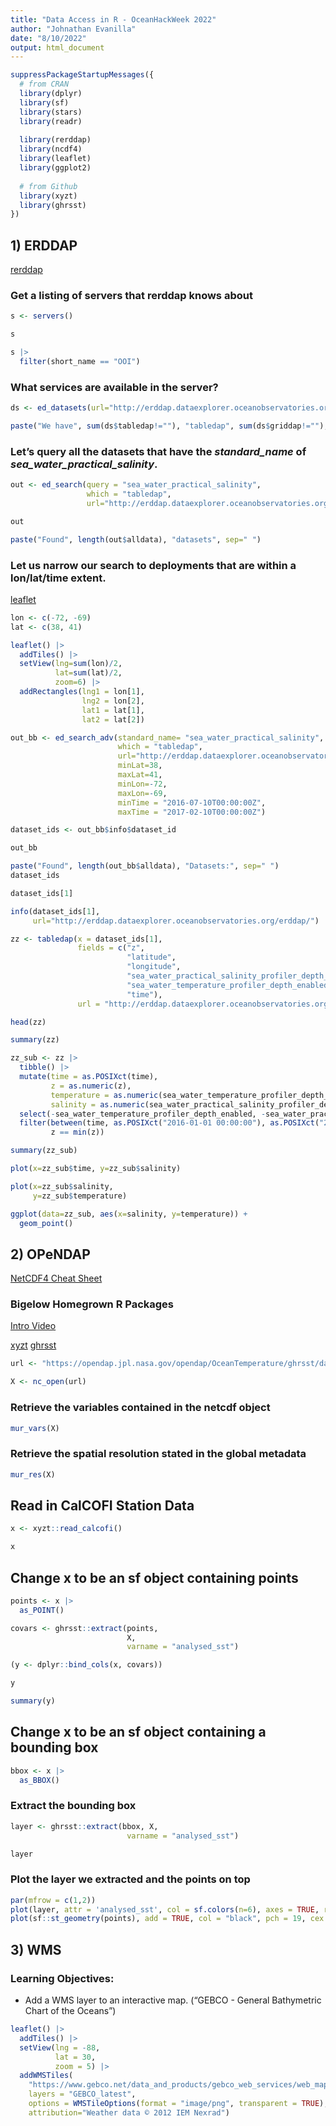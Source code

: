 ```yaml
---
title: "Data Access in R - OceanHackWeek 2022"
author: "Johnathan Evanilla"
date: "8/10/2022"
output: html_document
---
```




```r
suppressPackageStartupMessages({
  # from CRAN
  library(dplyr)
  library(sf)
  library(stars)
  library(readr)
  
  library(rerddap)
  library(ncdf4)
  library(leaflet)
  library(ggplot2)
  
  # from Github
  library(xyzt)
  library(ghrsst)
})

```



## 1) ERDDAP

[rerddap](https://docs.ropensci.org/rerddap/index.html)

### Get a listing of servers that rerddap knows about

```r
s <- servers()

s
```



```r
s |> 
  filter(short_name == "OOI")
```

### What services are available in the server?


```r
ds <- ed_datasets(url="http://erddap.dataexplorer.oceanobservatories.org/erddap/")

paste("We have", sum(ds$tabledap!=""), "tabledap", sum(ds$griddap!=""), "griddap, and", sum(ds$wms!=""), "wms.", sep=" ")
```

### Let's query all the datasets that have the _standard_name_ of _sea_water_practical_salinity_.

```r
out <- ed_search(query = "sea_water_practical_salinity", 
                 which = "tabledap",
                 url="http://erddap.dataexplorer.oceanobservatories.org/erddap/")

out
```

```r
paste("Found", length(out$alldata), "datasets", sep=" ")
```


### Let us narrow our search to deployments that are within a lon/lat/time extent.

[leaflet](https://rstudio.github.io/leaflet/)

```r
lon <- c(-72, -69)
lat <- c(38, 41)

leaflet() |>
  addTiles() |>
  setView(lng=sum(lon)/2, 
          lat=sum(lat)/2, 
          zoom=6) |>
  addRectangles(lng1 = lon[1],
                lng2 = lon[2],
                lat1 = lat[1],
                lat2 = lat[2])

```


```r
out_bb <- ed_search_adv(standard_name= "sea_water_practical_salinity",
                        which = "tabledap",
                        url="http://erddap.dataexplorer.oceanobservatories.org/erddap/",
                        minLat=38,
                        maxLat=41,
                        minLon=-72,
                        maxLon=-69,
                        minTime = "2016-07-10T00:00:00Z",
                        maxTime = "2017-02-10T00:00:00Z")

dataset_ids <- out_bb$info$dataset_id

out_bb
```

```r
paste("Found", length(out_bb$alldata), "Datasets:", sep=" ")
dataset_ids
```


```r
dataset_ids[1]
```

```r
info(dataset_ids[1], 
     url="http://erddap.dataexplorer.oceanobservatories.org/erddap/")
```


```r
zz <- tabledap(x = dataset_ids[1],
               fields = c("z", 
                          "latitude", 
                          "longitude", 
                          "sea_water_practical_salinity_profiler_depth_enabled", 
                          "sea_water_temperature_profiler_depth_enabled", 
                          "time"),
               url = "http://erddap.dataexplorer.oceanobservatories.org/erddap")
```

```r
head(zz)
```

```r
summary(zz)
```

```r
zz_sub <- zz |>
  tibble() |>
  mutate(time = as.POSIXct(time),
         z = as.numeric(z),
         temperature = as.numeric(sea_water_temperature_profiler_depth_enabled),
         salinity = as.numeric(sea_water_practical_salinity_profiler_depth_enabled)) |>
  select(-sea_water_temperature_profiler_depth_enabled, -sea_water_practical_salinity_profiler_depth_enabled) |>
  filter(between(time, as.POSIXct("2016-01-01 00:00:00"), as.POSIXct("2016-12-31 00:00:00")),
         z == min(z))
```

```r
summary(zz_sub)
```


```r
plot(x=zz_sub$time, y=zz_sub$salinity)
```


```r
plot(x=zz_sub$salinity, 
     y=zz_sub$temperature)
```

```r
ggplot(data=zz_sub, aes(x=salinity, y=temperature)) +
  geom_point()
```



## 2) OPeNDAP


[NetCDF4 Cheat Sheet](https://www.r-bloggers.com/2016/08/a-netcdf-4-in-r-cheatsheet/)

### Bigelow Homegrown R Packages

[Intro Video](https://youtu.be/2ZWFYWMwq1c)

[xyzt](https://github.com/BigelowLab/xyzt)
[ghrsst](https://github.com/BigelowLab/ghrsst)

```r
url <- "https://opendap.jpl.nasa.gov/opendap/OceanTemperature/ghrsst/data/GDS2/L4/GLOB/JPL/MUR/v4.1/2022/221/20220809090000-JPL-L4_GHRSST-SSTfnd-MUR-GLOB-v02.0-fv04.1.nc"

X <- nc_open(url)
```

### Retrieve the variables contained in the netcdf object

```r
mur_vars(X)
```
### Retrieve the spatial resolution stated in the global metadata

```r
mur_res(X)
```

## Read in CalCOFI Station Data

```r
x <- xyzt::read_calcofi()

x
```


## Change x to be an sf object containing points


```r
points <- x |> 
  as_POINT()
```


```r
covars <- ghrsst::extract(points, 
                          X, 
                          varname = "analysed_sst")

(y <- dplyr::bind_cols(x, covars))

y
```

```r
summary(y)
```



## Change x to be an sf object containing a bounding box

```r
bbox <- x |>
  as_BBOX()
```


### Extract the bounding box

```r
layer <- ghrsst::extract(bbox, X, 
                          varname = "analysed_sst")

layer
```

### Plot the layer we extracted and the points on top

```r
par(mfrow = c(1,2))
plot(layer, attr = 'analysed_sst', col = sf.colors(n=6), axes = TRUE, reset = FALSE)
plot(sf::st_geometry(points), add = TRUE, col = "black", pch = 19, cex = 1)
```



## 3) WMS

### Learning Objectives:

- Add a WMS layer to an interactive map. ("GEBCO - General Bathymetric Chart of the Oceans")

```r
leaflet() |>
  addTiles() |>
  setView(lng = -88,
          lat = 30,
          zoom = 5) |>
  addWMSTiles(
    "https://www.gebco.net/data_and_products/gebco_web_services/web_map_service/mapserv?",
    layers = "GEBCO_latest",
    options = WMSTileOptions(format = "image/png", transparent = TRUE),
    attribution="Weather data © 2012 IEM Nexrad")

```




